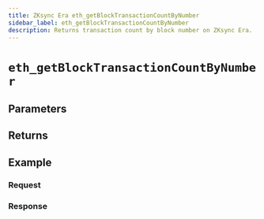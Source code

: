 ```yaml
---
title: ZKsync Era eth_getBlockTransactionCountByNumber
sidebar_label: eth_getBlockTransactionCountByNumber
description: Returns transaction count by block number on ZKsync Era.
---
```




# `eth_getBlockTransactionCountByNumber`

<Description />

## Parameters


<Params />

## Returns


<Returns />

## Example


<Example />

### Request


<Request />

### Response


<Response />
